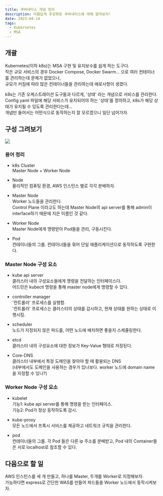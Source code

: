 ```yaml
---
title: 쿠버네티스 개념 정리
description: 아름답게 추상화된 쿠버네티스에 대해 알아보자!
date: 2023-04-14
tags:
  - Kubernetes
  - MSA
---
```


## 개괄
Kubernetes(이하 k8s)는 MSA 구현 및 유지보수를 쉽게 하는 도구다.   
작은 규모 서비스의 경우 Docker Compose, Docker Swarm... 으로 여러 컨테이너를 관리하는데 문제가 없었으나,   
규모가 커짐에 따라 많은 컨테이너들을 관리하는데 애로사항이 생겼다.   

k8s는 기존 오케스트레이션 도구들과 다르게, '상태' 라는 개념으로 서비스를 관리한다.    
Config yaml 파일에 해당 서비스가 유지되어야 하는 '상태'를 정의하고, k8s가 해당 상태가 유지될 수 있도록 관리한다는데...   
개념만 들어서는 어떤식으로 동작하는지 잘 모르겠으니 일단 넘어가자.

## 구성 그려보기
<img src="/images/k8s/0414_k8s_diagram.png" />

### 용어 정리
* k8s Cluster  
  Master Node + Worker Node  

* Node   
  물리적인 컴퓨팅 환경, AWS 인스턴스 별로 각각 분배하자.   

* Master Node   
  Worker 노드들을 관리한다.   
  Control Plane 이라고도 하는데 Master Node의 api server를 통해 admin이 interface하기 때문에 지은 이름인 것 같다.

* Worker Node   
  Master Node에게 명령받아 Pod들을 관리, 구동시킨다.   

* Pod   
  컨테이너들의 그룹. 컨테이너들을 묶어 단일 애플리케이션으로 동작하도록 구현한다.
  
### Master Node 구성 요소
* kube api server   
  클러스터 내의 구성요소들에게 명령을 전달하는 인터페이스다.   
  어드민은 kubectl 명령을 통해 master node에게 명령할 수 있다.   

* controller manager   
  '컨트롤러' 프로세스를 실행함.   
  '컨트롤러' 프로세스는 클러스터의 상태를 감시하고, 현재 상태를 원하는 상태로 이행시킴.   
  
* scheduler   
  노드가 지정되지 않은 파드를, 어떤 노드에 배치하면 좋을지 스케쥴링한다.

* etcd   
  클러스터 내의 구성요소에 대한 정보가 Key-Value 형태로 저장된다.   

* Core-DNS   
  클러스터 내부에서 특정 도메인을 찾아야 할 때 활용되는 DNS   
  (내부에서도 도메인을 사용하는 경우가 있나보다. worker 노드에 domain name을 지정할 수 있나?)

### Worker Node 구성 요소
* kubelet   
  기능1: kube api server를 통해 명령을 받는 인터페이스.   
  기능2: Pod가 정상 동작하도록 감시.

* kube-proxy   
  모든 노드에서 프록시 서비스를 제공하고 네트워크 규칙을 관리한다.   

* pod   
  컨테이너들의 그룹.
  각 Pod 들은 다른 ip 주소를 분배받고, Pod 내의 Container들은 서로 localhost로 참조할 수 있다.   

## 다음으로 할 일
AWS 인스턴스를 세 개 만들고, 하나를 Master, 두개를 Worker로 지정해보자.   
가능하다면 express로 간단한 WAS를 만들어 파드들을 Worker 노드에서 동작시켜보자.
